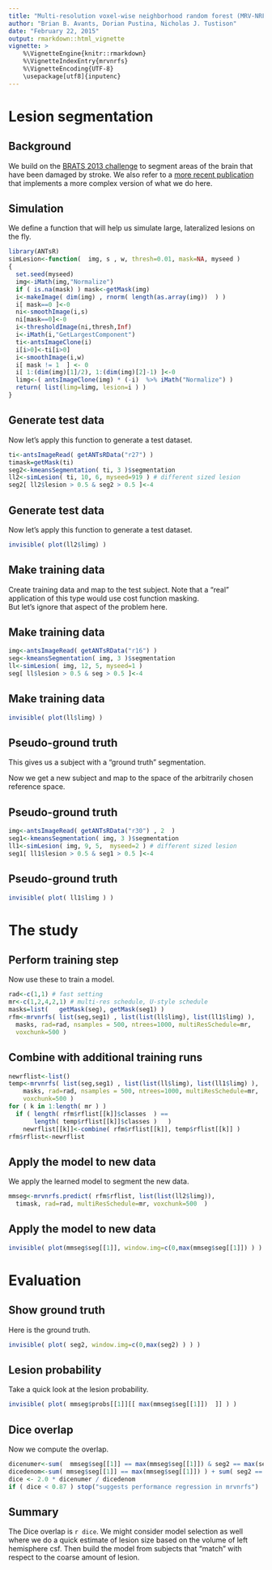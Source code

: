 ```yaml
---
title: "Multi-resolution voxel-wise neighborhood random forest (MRV-NRF) lesion segmentation"
author: "Brian B. Avants, Dorian Pustina, Nicholas J. Tustison"
date: "February 22, 2015"
output: rmarkdown::html_vignette
vignette: >
    %\VignetteEngine{knitr::rmarkdown}
    %\VignetteIndexEntry{mrvnrfs}
    %\VignetteEncoding{UTF-8}
    \usepackage[utf8]{inputenc}
---
```


# Lesion segmentation

## Background

We build on the [BRATS 2013 challenge](http://www.ncbi.nlm.nih.gov/pubmed/25494501) to segment areas of the brain that have been damaged by stroke.  We also refer to a [more recent publication](http://onlinelibrary.wiley.com/doi/10.1002/hbm.23110/abstract) that implements a more complex version of what we do here.

## Simulation

We define a function that will help us simulate large, lateralized lesions on the fly.
```r
library(ANTsR)
simLesion<-function(  img, s , w, thresh=0.01, mask=NA, myseed )
{
  set.seed(myseed)
  img<-iMath(img,"Normalize")
  if ( is.na(mask) ) mask<-getMask(img)
  i<-makeImage( dim(img) , rnorm( length(as.array(img))  ) )
  i[ mask==0 ]<-0
  ni<-smoothImage(i,s)
  ni[mask==0]<-0
  i<-thresholdImage(ni,thresh,Inf)
  i<-iMath(i,"GetLargestComponent")
  ti<-antsImageClone(i)
  i[i>0]<-ti[i>0]
  i<-smoothImage(i,w)
  i[ mask != 1  ] <- 0
  i[ 1:(dim(img)[1]/2), 1:(dim(img)[2]-1) ]<-0
  limg<-( antsImageClone(img) * (-i)  %>% iMath("Normalize") )
  return( list(limg=limg, lesion=i ) )
}
```


## Generate test data

Now let's apply this function to generate a test dataset.
```r
ti<-antsImageRead( getANTsRData("r27") )
timask=getMask(ti)
seg2<-kmeansSegmentation( ti, 3 )$segmentation
ll2<-simLesion( ti, 10, 6, myseed=919 ) # different sized lesion
seg2[ ll2$lesion > 0.5 & seg2 > 0.5 ]<-4
```

## Generate test data

Now let's apply this function to generate a test dataset.
```r
invisible( plot(ll2$limg) )
```


## Make training data

Create training data and map to the test subject.  Note that
a "real" application of this type would use cost function masking.  
But let's ignore that aspect of the problem here.

## Make training data

```r
img<-antsImageRead( getANTsRData("r16") )
seg<-kmeansSegmentation( img, 3 )$segmentation
ll<-simLesion( img, 12, 5, myseed=1 )
seg[ ll$lesion > 0.5 & seg > 0.5 ]<-4
```


## Make training data

```r
invisible( plot(ll$limg) )
```

## Pseudo-ground truth

This gives us a subject with a "ground truth" segmentation.

Now we get a new subject and map to the space of the arbitrarily chosen reference space.

## Pseudo-ground truth

```r
img<-antsImageRead( getANTsRData("r30") , 2  )
seg1<-kmeansSegmentation( img, 3 )$segmentation
ll1<-simLesion( img, 9, 5,  myseed=2 ) # different sized lesion
seg1[ ll1$lesion > 0.5 & seg1 > 0.5 ]<-4
```


## Pseudo-ground truth

```r
invisible( plot( ll1$limg ) )
```


# The study

## Perform training step

Now use these to train a model.
```r
rad<-c(1,1) # fast setting
mr<-c(1,2,4,2,1) # multi-res schedule, U-style schedule
masks=list(   getMask(seg), getMask(seg1) )
rfm<-mrvnrfs( list(seg,seg1) , list(list(ll$limg), list(ll1$limg) ),
  masks, rad=rad, nsamples = 500, ntrees=1000, multiResSchedule=mr,
  voxchunk=500 )
```


## Combine with additional training runs

```r
newrflist<-list()
temp<-mrvnrfs( list(seg,seg1) , list(list(ll$limg), list(ll1$limg) ),
    masks, rad=rad, nsamples = 500, ntrees=1000, multiResSchedule=mr,
    voxchunk=500 )
for ( k in 1:length( mr ) )
  if ( length( rfm$rflist[[k]]$classes  ) ==
       length( temp$rflist[[k]]$classes )   )
    newrflist[[k]]<-combine( rfm$rflist[[k]], temp$rflist[[k]] )
rfm$rflist<-newrflist
```

## Apply the model to new data

We apply the learned model to segment the new data.
```r
mmseg<-mrvnrfs.predict( rfm$rflist, list(list(ll2$limg)),
  timask, rad=rad, multiResSchedule=mr, voxchunk=500  )
```

## Apply the model to new data
```r
invisible( plot(mmseg$seg[[1]], window.img=c(0,max(mmseg$seg[[1]]) ) ) )
```


# Evaluation

## Show ground truth

Here is the ground truth.
```r
invisible( plot( seg2, window.img=c(0,max(seg2) ) ) )
```


## Lesion probability

Take a quick look at the lesion probability.
```r
invisible( plot( mmseg$probs[[1]][[ max(mmseg$seg[[1]])  ]] ) )
```


## Dice overlap

Now we compute the overlap.
```r
dicenumer<-sum(  mmseg$seg[[1]] == max(mmseg$seg[[1]]) & seg2 == max(seg2) )
dicedenom<-sum( mmseg$seg[[1]] == max(mmseg$seg[[1]]) ) + sum( seg2 == max(seg2)  )
dice <- 2.0 * dicenumer / dicedenom
if ( dice < 0.87 ) stop("suggests performance regression in mrvnrfs")
```

## Summary

The Dice overlap is `r dice`.  We might consider model selection
as well where we do a quick estimate of lesion size based on the
volume of left hemisphere csf.  Then build the model from
subjects that "match" with respect to the coarse amount of lesion.
